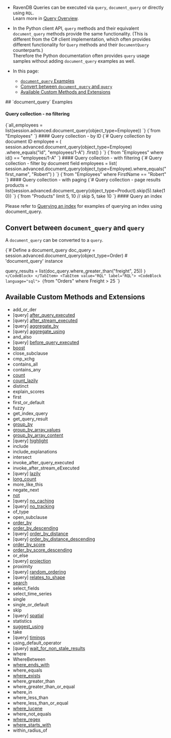 
<Admonition type="note" title="">

* RavenDB Queries can be executed via `query`, `document_query` or directly using `RQL`.  
  Learn more in [Query Overview](../../../../client-api/session/querying/how-to-query.mdx).  
* In the Python client API, `query` methods and their equivalent `document_query` methods 
  provide the same functionality. (This is different from the C# client implementation, 
  which often provides different functionality for `Query` methods and their `DocumentQuery` 
  counterparts.)  
  Therefore the Python documentation often provides `query` usage samples without adding 
  `document_query` examples as well.  

* In this page:
  * [`document_query` Examples](../../../../client-api/session/querying/document-query/what-is-document-query.mdx#document_query-examples)
  * [Convert between `document_query` and `query`](../../../../client-api/session/querying/document-query/what-is-document-query.mdx#convert-between-document_query-and-query)
  * [Available Custom Methods and Extensions](../../../../client-api/session/querying/document-query/what-is-document-query.mdx#convert-between-document_query-and-query)

</Admonition>
## `document_query` Examples

#### Query collection - no filtering

<Tabs groupId='languageSyntax'>
<TabItem value="document_query" label="document_query">
<CodeBlock language="python">
{`all_employees = list(session.advanced.document_query(object_type=Employee))
`}
</CodeBlock>
</TabItem>
<TabItem value="RQL" label="RQL">
<CodeBlock language="sql">
{`from "Employees"
`}
</CodeBlock>
</TabItem>
</Tabs>
#### Query collection - by ID

<Tabs groupId='languageSyntax'>
<TabItem value="document_query" label="document_query">
<CodeBlock language="python">
{`# Query collection by document ID
employee = (
    session.advanced.document_query(object_type=Employee)
    .where_equals("Id", "employees/1-A")
    .first()
)
`}
</CodeBlock>
</TabItem>
<TabItem value="RQL" label="RQL">
<CodeBlock language="sql">
{`from "Employees" where id() == "employees/1-A"
`}
</CodeBlock>
</TabItem>
</Tabs>
#### Query collection - with filtering

<Tabs groupId='languageSyntax'>
<TabItem value="document_query" label="document_query">
<CodeBlock language="python">
{`# Query collection - filter by document field
employees = list(
    session.advanced.document_query(object_type=Employee).where_equals("first_name", "Robert")
)
`}
</CodeBlock>
</TabItem>
<TabItem value="RQL" label="RQL">
<CodeBlock language="sql">
{`from "Employees" where FirstName == "Robert"
`}
</CodeBlock>
</TabItem>
</Tabs>
#### Query collection - with paging

<Tabs groupId='languageSyntax'>
<TabItem value="document_query" label="document_query">
<CodeBlock language="python">
{`# Query collection - page results
products = list(session.advanced.document_query(object_type=Product).skip(5).take(10))
`}
</CodeBlock>
</TabItem>
<TabItem value="RQL" label="RQL">
<CodeBlock language="sql">
{`from "Products" limit 5, 10 // skip 5, take 10
`}
</CodeBlock>
</TabItem>
</Tabs>
#### Query an index

Please refer to [Querying an index](../../../../indexes/querying/query-index.mdx#sessionadvanceddocumentquery) for examples of querying an index using document_query.



## Convert between `document_query` and `query`

A `document_query` can be converted to a `query`.  

<Tabs groupId='languageSyntax'>
<TabItem value="document_query" label="document_query">
<CodeBlock language="python">
{`# Define a document_query
doc_query = session.advanced.document_query(object_type=Order)  # 'document_query' instance

query_results = list(doc_query.where_greater_than("freight", 25))
`}
</CodeBlock>
</TabItem>
<TabItem value="RQL" label="RQL">
<CodeBlock language="sql">
{`from "Orders" where Freight > 25
`}
</CodeBlock>
</TabItem>
</Tabs>



## Available Custom Methods and Extensions

- add_or_der
- [query] [after_query_executed](../../../../client-api/session/querying/how-to-customize-query.mdx#afterqueryexecuted)
- [query] [after_stream_executed](../../../../client-api/session/querying/how-to-customize-query.mdx#afterstreamexecuted)
- [query] [aggregate_by](../../../../client-api/session/querying/how-to-perform-a-faceted-search.mdx)
- [query] [aggregate_using](../../../../client-api/session/querying/how-to-perform-a-faceted-search.mdx)
- and_also
- [query] [before_query_executed](../../../../client-api/session/querying/how-to-customize-query.mdx#beforequeryexecuted)
- [boost](../../../../client-api/session/querying/text-search/boost-search-results.mdx)
- close_subclause
- cmp_xchg
- contains_all
- contains_any
- [count](../../../../client-api/session/querying/how-to-count-query-results.mdx)
- [count_lazily](../../../../client-api/session/querying/how-to-perform-queries-lazily.mdx#lazy-count-query)
- distinct
- explain_scores
- first
- first_or_default
- fuzzy
- get_index_query
- get_query_result
- [group_by](../../../../client-api/session/querying/how-to-perform-group-by-query.mdx)
- [group_by_array_values](../../../../client-api/session/querying/how-to-perform-group-by-query.mdx#by-array-values)
- [group_by_array_content](../../../../client-api/session/querying/how-to-perform-group-by-query.mdx#by-array-content)
- [query] [highlight](../../../../client-api/session/querying/text-search/highlight-query-results.mdx)
- include
- include_explanations
- intersect
- invoke_after_query_executed
- invoke_after_stream_eExecuted
- [query] [lazily](../../../../client-api/session/querying/how-to-perform-queries-lazily.mdx)
- [long_count](../../../../client-api/session/querying/how-to-count-query-results.mdx)
- more_like_this
- negate_next
- [not](../../../../client-api/session/querying/document-query/how-to-use-not-operator.mdx)
- [query] [no_caching](../../../../client-api/session/querying/how-to-customize-query.mdx#nocaching)
- [query] [no_tracking](../../../../client-api/session/querying/how-to-customize-query.mdx#notracking)
- of_type
- open_subclause
- [order_by](../../../../client-api/session/querying/sort-query-results.mdx)
- [order_by_descending](../../../../client-api/session/querying/sort-query-results.mdx)
- [query] [order_by_distance](../../../../client-api/session/querying/how-to-make-a-spatial-query.mdx#orderbydistance)
- [query] [order_by_distance_descending](../../../../client-api/session/querying/how-to-make-a-spatial-query.mdx#orderbydistancedesc)
- [order_by_score](../../../../client-api/session/querying/sort-query-results.mdx#order-by-score)
- [order_by_score_descending](../../../../client-api/session/querying/sort-query-results.mdx#order-by-score)
- or_else
- [query] [projection](../../../../client-api/session/querying/how-to-customize-query.mdx#projection)
- proximity
- [query] [random_ordering](../../../../client-api/session/querying/how-to-customize-query.mdx#randomordering)
- [query] [relates_to_shape](../../../../client-api/session/querying/how-to-make-a-spatial-query.mdx#search-by-shape)
- [search](../../../../client-api/session/querying/text-search/full-text-search.mdx)
- select_fields
- select_time_series
- single
- single_or_default
- skip
- [query] [spatial](../../../../client-api/session/querying/how-to-make-a-spatial-query.mdx)
- statistics
- [suggest_using](../../../../client-api/session/querying/how-to-work-with-suggestions.mdx)
- take
- [query] [timings](../../../../client-api/session/querying/how-to-customize-query.mdx#timings)
- using_default_operator
- [query] [wait_for_non_stale_results](../../../../client-api/session/querying/how-to-customize-query.mdx#waitfornonstaleresults)
- where
- WhereBetween
- [where_ends_with](../../../../client-api/session/querying/text-search/ends-with-query.mdx)
- where_equals
- [where_exists](../../../../client-api/session/querying/how-to-filter-by-field.mdx)
- where_greater_than
- where_greater_than_or_equal
- where_in
- where_less_than
- where_less_than_or_equal
- [where_lucene](../../../../client-api/session/querying/document-query/how-to-use-lucene.mdx)
- where_not_equals
- [where_regex](../../../../client-api/session/querying/text-search/using-regex.mdx)
- [where_starts_with](../../../../client-api/session/querying/text-search/starts-with-query.mdx)
- within_radius_of




